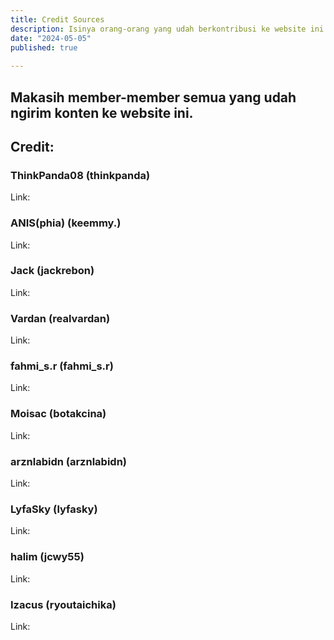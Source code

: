 ```yaml
---
title: Credit Sources
description: Isinya orang-orang yang udah berkontribusi ke website ini dengan memberikan konten yang gak jelas.
date: "2024-05-05"
published: true
  
---
```


## Makasih member-member semua yang udah ngirim konten ke website ini.

## Credit:
### ThinkPanda08 (thinkpanda)
Link:

### ANIS(phia) (keemmy.)
Link:

### Jack (jackrebon)
Link:

### Vardan (realvardan)
Link:

### fahmi_s.r (fahmi_s.r)
Link:

### Moisac (botakcina)
Link:

### arznlabidn (arznlabidn)
Link: 

### LyfaSky (lyfasky)
Link: 

### halim (jcwy55)
Link:

### Izacus (ryoutaichika)
Link: